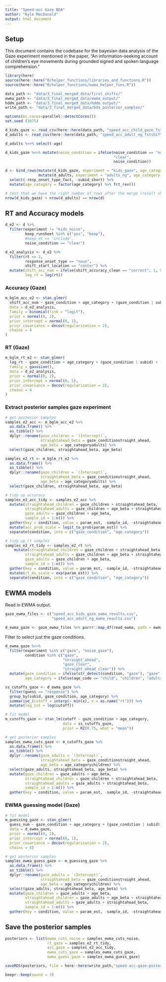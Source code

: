 ```yaml
---
title: "Speed-acc Gaze BDA"
author: "Kyle MacDonald"
output: html_document
---
```


## Setup

This document contains the codebase for the bayesian data analysis of the Gaze experiment mentioned in the paper, "An information-seeking account of children's eye movements during grounded signed and spoken language comprehension."

```r
library(here)
source(here::here("R/helper_functions/libraries_and_functions.R"))
source(here::here("R/helper_functions/ewma_helper_funs.R"))

data_path <- "data/3_final_merged_data/first_shifts/"
ewma_path <- "data/3_final_merged_data/ewma_output/"
hddm_path <- "data/3_final_merged_data/hddm_output/"
write_path <- "data/3_final_merged_data/bda_posterior_samples/"

options(mc.cores=parallel::detectCores())
set.seed (3875)
```

```r
d_kids_gaze <- read_csv(here::here(data_path, "speed_acc_child_gaze_fstshift_tidy.csv")) 
d_adults <- read_csv(here::here(data_path, "speed_acc_adult_ng_fstshift_tidy.csv")) 
```


```r
d_adults %<>% select(-age)

d_kids_gaze %<>% mutate(noise_condition = ifelse(noise_condition == "no_noise", 
                                                 "clear", 
                                                 noise_condition))

d <- bind_rows(mutate(d_kids_gaze, experiment = "kids_gaze", age_category = "children"),
               mutate(d_adults, experiment = "adults_ng", age_category = "adults")) %>% 
  select(-resp_onset_type_fact, -subid_short) %>% 
  mutate(age_category = factor(age_category) %>% fct_rev()) 

# test that we have the right number of rows after the merge (result should be TRUE)
nrow(d_kids_gaze) + nrow(d_adults) == nrow(d)
```

## RT and Accuracy models

```r
d_e2 <- d %>% 
  filter(experiment != "kids_noise",
         keep_runsheet %in% c("yes", "keep"), 
         #keep_et == "include",
         noise_condition == "clear")
```

```r
d_e2_analysis <- d_e2 %>% 
  filter(rt <= 2,
         response_onset_type == "noun",
         shift_start_location == "center") %>% 
  mutate(shift_acc_num = ifelse(shift_accuracy_clean == "correct", 1, 0),
         log_rt = log(rt))
```

### Accuracy (Gaze)

```r
m_bglm_acc_e2 <- stan_glmer(
  shift_acc_num ~ gaze_condition + age_category + (gaze_condition | subid) + (gaze_condition | target_image), 
  data = d_e2_analysis,
  family = binomial(link = "logit"), 
  prior = normal(0, 2),
  prior_intercept = normal(0, 1),
  prior_covariance = decov(regularization = 2),
  chains = 4
)
```

### RT (Gaze)

```r
m_bglm_rt_e2 <- stan_glmer(
  log_rt ~ gaze_condition + age_category + (gaze_condition | subid) + (gaze_condition | target_image), 
  family = gaussian(),
  data = d_e2_analysis,
  prior = normal(0, 2), 
  prior_intercept = normal(0, 5),
  prior_covariance = decov(regularization = 2),
  chains = 4
)
```

### Extract posterior samples gaze experiment

```r
# get posterior samples
samples_e2_acc <- m_bglm_acc_e2 %>% 
  as.data.frame() %>% 
  as_tibble() %>% 
  dplyr::rename(gaze_children = `(Intercept)`,
                straightahead_beta = gaze_conditionstraight_ahead,
                age_beta = age_categoryadults) %>% 
  select(gaze_children, straightahead_beta, age_beta)

samples_e2_rt <- m_bglm_rt_e2 %>% 
  as.data.frame() %>% 
  as_tibble() %>% 
  dplyr::rename(gaze_children = `(Intercept)`,
                straightahead_beta = gaze_conditionstraight_ahead,
                age_beta = age_categoryadults) %>% 
  select(gaze_children, straightahead_beta, age_beta)

# tidy up accuracy
samples_e2_acc_tidy <- samples_e2_acc %>% 
  mutate(straightahead_children = gaze_children + straightahead_beta,
         straightahead_adults = gaze_children + age_beta + straightahead_beta, 
         gaze_adults = gaze_children + age_beta,
         sample_id = 1:n()) %>% 
  gather(key = condition, value = param_est, -sample_id, -straightahead_beta, -age_beta) %>% 
  mutate(acc_prob_scale = logit_to_prob(param_est)) %>% 
  separate(condition, into = c("gaze_condition", "age_category"))

# tidy up rt samples
samples_e2_rt_tidy <- samples_e2_rt %>% 
    mutate(straightahead_children = gaze_children + straightahead_beta,
         straightahead_adults = gaze_children + age_beta + straightahead_beta, 
         gaze_adults = gaze_children + age_beta,
         sample_id = 1:n()) %>% 
  gather(key = condition, value = param_est, -sample_id, -straightahead_beta, -age_beta) %>% 
  mutate(rt_ms_scale = exp(param_est)) %>% 
  separate(condition, into = c("gaze_condition", "age_category"))
```



## EWMA models

Read in EWMA output. 

```r
gaze_ewma_files <- c("speed_acc_kids_gaze_ewma_results.csv", 
                     "speed_acc_adult_ng_ewma_results.csv")

d_ewma_gaze <- gaze_ewma_files %>% purrr::map_df(read_ewma, path = ewma_path) 
```

Filter to select just the gaze conditions.

```r
d_ewma_gaze %<>% 
  filter(experiment %in% c("gaze", "noise_gaze"),
         condition %in% c("gaze", 
                          "straight_ahead", 
                          "gaze_clear", 
                          "straight_ahead_clear")) %>% 
  mutate(gaze_condition = ifelse(str_detect(condition, "gaze"), "gaze", "straight_ahead"),
         age_category = ifelse(age_code == "child", "children", "adults")) 
```

```r
ss_cutoffs_gaze <- d_ewma_gaze %>% 
  filter(guess == "response") %>% 
  group_by(subid, gaze_condition, age_category) %>% 
  summarise_(cutoff = interp(~ min(x), x = as.name("rt"))) %>% 
  mutate(log_cut = log(cutoff))

# fit model
m_cutoffs_gaze <- stan_lm(cutoff ~ gaze_condition + age_category, 
                          data = ss_cutoffs_gaze,
                          prior = R2(0.75, what = "mean"))

# get posterior samples
samples_ewma_cuts_gaze <- m_cutoffs_gaze %>% 
  as.data.frame() %>% 
  as_tibble() %>% 
  dplyr::rename(gaze_adults = `(Intercept)`,
                straightahead_beta = gaze_conditionstraight_ahead,
                age_beta = age_categorychildren) %>% 
  select(gaze_adults, straightahead_beta, age_beta) %>% 
  mutate(gaze_children = gaze_adults + age_beta,
         straightahead_children = gaze_children + straightahead_beta, 
         straightahead_adults = gaze_adults + straightahead_beta,
         sample_id = 1:n()) %>% 
  gather(key = condition, value = param_est, -sample_id, -straightahead_beta, -age_beta)
```

### EWMA guessing model (Gaze)

```r
# fit model
m_guessing_gaze <- stan_glmer(
  guess_num ~ gaze_condition + age_category + (gaze_condition | subid),
  data = d_ewma_gaze,
  prior = normal(0, 2),
  prior_intercept = normal(0, 1),
  prior_covariance = decov(regularization = 2), 
  chains = 4)

# get posterior samples
samples_ewma_guess_gaze <- m_guessing_gaze %>% 
  as.data.frame() %>% 
  as_tibble() %>% 
  dplyr::rename(gaze_adults = `(Intercept)`,
                straightahead_beta = gaze_conditionstraight_ahead,
                age_beta = age_categorychildren) %>% 
  select(gaze_adults, straightahead_beta, age_beta) %>% 
  mutate(gaze_children = gaze_adults + age_beta,
         straightahead_children = gaze_adults + age_beta + straightahead_beta, 
         straightahead_adults = gaze_adults + straightahead_beta,
         sample_id = 1:n()) %>% 
  gather(key = condition, value = param_est, -sample_id, -straightahead_beta, -age_beta)
```

## Save the posterior samples 

```r
posteriors <- list(ewma_cuts_noise = samples_ewma_cuts_noise,
                   rt_gaze = samples_e2_rt_tidy,
                   acc_gaze = samples_e2_acc_tidy,
                   ewma_cuts_gaze = samples_ewma_cuts_gaze,
                   ewma_guess_gaze = samples_ewma_guess_gaze)

saveRDS(posteriors, file = here::here(write_path,"speed-acc-gaze-posterior-samples.rds"))

beepr::beep(sound = 3)
```